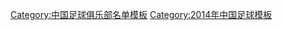 {{Football squad with groups
 | name      = 2014年中乙分类名单梅州客家
 | bgcolor   = #ffcc00
 | bordercolor = #000000
 | textcolor   = #000000
 | title=[[梅州客家足球俱乐部|<span style="color:#000000">梅州客家</span>]] — [[2014年中国足球乙级联赛|<span style="color: #000000;">2014年</span>]][[中国足球乙级联赛|<span style="color: #000000;">中乙联赛全国总决赛第 4 名、南区冠军</span>]]
|group1=全年参赛球员
|list1=<div>
{{Football squad2 player|no=1|name=[[李伟军]]}}
{{Football squad2 player|no=2|name=[[林桔源]]}}
{{Football squad2 player|no=3|name=[[陈建龙]]}}
{{Football squad2 player|no=4|name=[[彭景]]}}
{{Football squad2 player|no=5|name=[[肖震]]}}
{{Football squad2 player|no=6|name=[[石鸿俊]]}}
{{Football squad2 player|no=7|name=[[栗鑫]]}}
{{Football squad2 player|no=8|name=[[杨晨 (1989年)|杨晨]]}}
{{Football squad2 player|no=10|name=[[马晓磊]]}}
{{Football squad2 player|no=11|name=[[彭绍雄]]}}
{{Football squad2 player|no=12|name=[[孙一凡]]}}
{{Football squad2 player|no=13|name=[[张治权]]}}
{{Football squad2 player|no=14|name=[[农焕宇]]}}
{{Football squad2 player|no=15|name=[[孟威]]}}
{{Football squad2 player|no=16|name=[[李文威]]}}
{{Football squad2 player|no=17|name=[[刘熙 (足球运动员)|刘熙]]}}
{{Football squad2 player|no=18|name=[[杨昌鹏]]}}
{{Football squad2 player|no=19|name=[[史亮]]}}
{{Football squad2 player|no=20|name=[[高志林]]}}
{{Football squad2 player|no=21|name=[[刘君华]]}}
{{Football squad2 player|no=22|name=[[侯宇]]}}
{{Football squad2 player|no=23|name=[[潘佳]]}}
{{Football squad2 player|no=24|name=[[余俊增]]}}
{{Football squad2 player|no=25|name=[[李伟新]]}}
{{Football squad2 player|no=26|name=[[李智塱|李智朗]]}}
{{Football squad2 player|no=27|name=[[姜中笑]]}}
{{Football squad2 player|no=29|name=[[冼海超]]}}
{{Football squad2 player|no=31|name=[[钟沛豪]]}}
{{Football squad2 player|no=32|name=[[黎宇鹏]]}}
</div>
|group2=夏季转入球员
|list2=<div>
{{Football squad2 player|no=28|name=[[秦升]]}}
{{Football squad2 player|no=33|name=[[李思源]]}}
{{Football squad2 player|no=35|name=[[彭欣力]]}}
{{Football squad2 player|no=36|name=[[马磊磊]]}}
</div>
|group3=夏季转出球员
|list3=<div>
{{Football squad2 player|no=9|name=[[季俊]]}}
{{Football squad2 player|no=30|name=[[袁琳]]}}
</div>
|group4=主教练
|list4=[[谭恩德]]
}}
<noinclude>
{{DEFAULTSORT:Meizhou Hakha F.C. Squad 2014}}
[[Category:中国足球俱乐部名单模板]]
[[Category:2014年中国足球模板]]